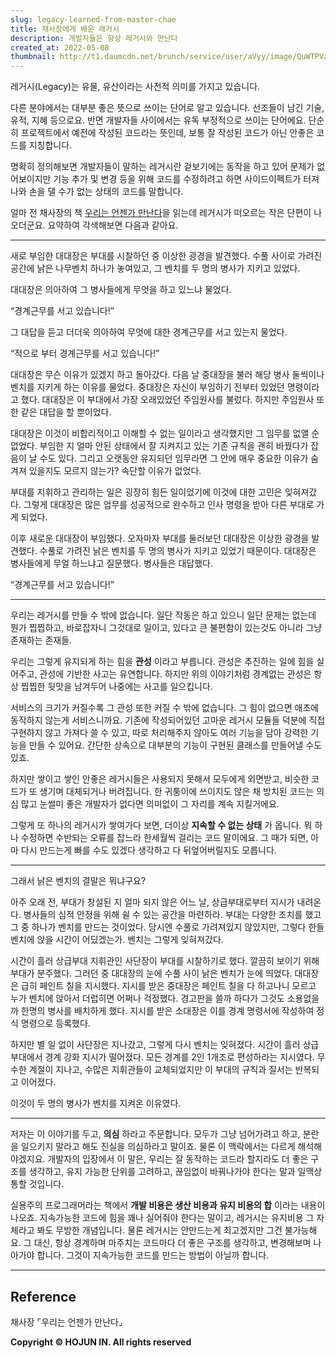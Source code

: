 ```yaml
---
slug: legacy-learned-from-master-chae
title: 채사장에게 배운 레거시
description: 개발자들은 항상 레거시와 만난다
created_at: 2022-05-08
thumbnail: http://t1.daumcdn.net/brunch/service/user/aVyy/image/QuWTPVa9kt6mZF97MtDNvEDGjb8.jpeg
---
```


레거시(Legacy)는 유물, 유산이라는 사전적 의미를 가지고 있습니다.

다른 분야에서는 대부분 좋은 뜻으로 쓰이는 단어로 알고 있습니다. 선조들이 남긴 기술, 유적, 지혜 등으로요. 반면 개발자들 사이에서는 유독
부정적으로 쓰이는 단어에요. 단순히 프로젝트에서 예전에 작성된 코드라는 뜻인데, 보통 잘 작성된 코드가 아닌 안좋은 코드를 지칭합니다.

명확히 정의해보면 개발자들이 말하는 레거시란 겉보기에는 동작을 하고 있어 문제가 없어보이지만 기능 추가 및 변경 등을 위해 코드를 수정하려고
하면 사이드이펙트가 터져나와 손을 댈 수가 없는 상태의 코드를 말합니다.

얼마 전 채사장의 책 [우리는 언젠가
만난다](https://www.aladin.co.kr/shop/wproduct.aspx?ItemId=178708776)을 읽는데 레거시가
떠오르는 작은 단편이 나오더군요. 요약하여 각색해보면 다음과 같아요.

---

새로 부임한 대대장은 부대를 시찰하던 중 이상한 광경을 발견했다. 수풀 사이로 가려진 공간에 낡은 나무벤치 하나가 놓여있고, 그 벤치를 두
명의 병사가 지키고 있었다.

대대장은 의아하여 그 병사들에게 무엇을 하고 있느냐 물었다.

“경계근무를 서고 있습니다!”

그 대답을 듣고 더더욱 의아하여 무엇에 대한 경계근무를 서고 있는지 물었다.

“적으로 부터 경계근무를 서고 있습니다!”

대대장은 무슨 이유가 있겠지 하고 돌아갔다. 다음 날 중대장을 불러 해당 병사 둘씩이나 벤치를 지키게 하는 이유를 물었다. 중대장은 자신이
부임하기 전부터 있었던 명령이라고 했다. 대대장은 이 부대에서 가장 오래있었던 주임원사를 불렀다. 하지만 주임원사 또한 같은 대답을 할
뿐이었다.

대대장은 이것이 비합리적이고 이해할 수 없는 일이라고 생각했지만 그 임무를 없앨 순 없었다. 부임한 지 얼마 안된 상태에서 잘 지켜지고 있는
기존 규칙을 괜히 바꿨다가 잡음이 날 수도 있다. 그리고 오랫동안 유지되던 임무라면 그 안에 매우 중요한 이유가 숨겨져 있을지도 모르지
않는가? 속단할 이유가 없었다.

부대를 지휘하고 관리하는 일은 굉장히 힘든 일이었기에 이것에 대한 고민은 잊혀져갔다. 그렇게 대대장은 많은 업무를 성공적으로 완수하고 인사
명령을 받아 다른 부대로 가게 되었다.

이후 새로운 대대장이 부임했다. 오자마자 부대를 둘러보던 대대장은 이상한 광경을 발견했다. 수풀로 가려진 낡은 벤치를 두 명의 병사가 지키고
있었기 때문이다. 대대장은 병사들에게 무얼 하느냐고 질문했다. 병사들은 대답했다.

“경계근무를 서고 있습니다!”

---

우리는 레거시를 만들 수 밖에 없습니다. 일단 작동은 하고 있으니 일단 문제는 없는데 뭔가 찝찝하고, 바로잡자니 그것대로 일이고, 있다고 큰
불편함이 있는것도 아니라 그냥 존재하는 존재들.

우리는 그렇게 유지되게 하는 힘을 **관성** 이라고 부릅니다. 관성은 추진하는 일에 힘을 실어주고, 관성에 기반한 사고는 유연합니다.
하지만 위의 이야기처럼 경계없는 관성은 항상 찝찝한 뒷맛을 남겨두어 나중에는 사고를 일으킵니다.

서비스의 크기가 커질수록 그 관성 또한 커질 수 밖에 없습니다. 그 힘이 없으면 애초에 동작하지 않는게 서비스니까요. 기존에 작성되어있던
고마운 레거시 모듈들 덕분에 직접 구현하지 않고 가져다 쓸 수 있고, 따로 처리해주지 않아도 여러 기능을 담아 강력한 기능을 만들 수
있어요. 간단한 상속으로 대부분의 기능이 구현된 클래스를 만들어낼 수도 있죠.

하지만 쌓이고 쌓인 안좋은 레거시들은 사용되지 못해서 모두에게 외면받고, 비슷한 코드가 또 생기며 대체되거나 버려집니다. 한 귀퉁이에
쓰이지도 않은 채 방치된 코드는 의심 많고 눈썰미 좋은 개발자가 없다면 의미없이 그 자리를 계속 지킬거에요.

그렇게 또 하나의 레거시가 쌓여가다 보면, 더이상 **지속할 수 없는 상태** 가 옵니다. 뭐 하나 수정하면 수반되는 오류를 잡느라 한세월씩
걸리는 코드 말이에요. 그 때가 되면, 아마 다시 만드는게 빠를 수도 있겠다 생각하고 다 뒤엎어버릴지도 모릅니다.

---

그래서 낡은 벤치의 결말은 뭐냐구요?

아주 오래 전, 부대가 창설된 지 얼마 되지 않은 어느 날, 상급부대로부터 지시가 내려온다. 병사들의 심적 안정을 위해 쉴 수 있는 공간을
마련하라. 부대는 다양한 조치를 했고 그 중 하나가 벤치를 만드는 것이었다. 당시엔 수풀로 가려져있지 않았지만, 그렇다 한들 벤치에 앉을
시간이 어딨겠는가. 벤치는 그렇게 잊혀져갔다.

시간이 흘러 상급부대 지휘관인 사단장이 부대를 시찰하기로 했다. 깔끔히 보이기 위해 부대가 분주했다. 그러던 중 대대장의 눈에 수풀 사이
낡은 벤치가 눈에 띄었다. 대대장은 급히 페인트 칠을 지시했다. 지시를 받은 중대장은 페인트 칠을 다 하고나니 모르고 누가 벤치에 앉아서
더럽히면 어쩌나 걱정했다. 경고판을 쓸까 하다가 그것도 소용없을까 한명의 병사를 배치하게 했다. 지시를 받은 소대장은 이를 경계 명령서에
작성하여 정식 명령으로 등록했다.

하지만 별 일 없이 사단장은 지나갔고, 그렇게 다시 벤치는 잊혀졌다. 시간이 흘러 상급 부대에서 경계 강화 지시가 떨어졌다. 모든 경계를
2인 1개조로 편성하라는 지시였다. 무수한 계절이 지나고, 수많은 지휘관들이 교체되었지만 이 부대의 규칙과 질서는 반복되고 이어졌다.

이것이 두 명의 병사가 벤치를 지켜온 이유였다.

---

저자는 이 이야기를 두고, **의심** 하라고 주문합니다. 모두가 그냥 넘어가려고 하고, 분란을 일으키지 말라고 해도 진실을 의심하라고
말이죠. 물론 이 맥락에서는 다르게 해석해야겠지요. 개발자의 입장에서 이 말은, 우리는 잘 동작하는 코드라 할지라도 더 좋은 구조를
생각하고, 유지 가능한 단위를 고려하고, 끊임없이 바꿔나가야 한다는 말과 일맥상통할 것입니다.

실용주의 프로그래머라는 책에서 **개발 비용은 생산 비용과 유지 비용의 합** 이라는 내용이 나오죠. 지속가능한 코드에 힘을 꽤나 실어줘야
한다는 말이고, 레거시는 유지비용 그 자체라고 봐도 무방한 개념입니다. 물론 레거시는 안만드는게 최고겠지만 그건 불가능해요. 그 대신, 항상
경계하며 마주치는 코드마다 더 좋은 구조를 생각하고, 변경해보며 나아가야 합니다. 그것이 지속가능한 코드를 만드는 방법이 아닐까 합니다.

---

## **Reference**

채사장 ⌜우리는 언젠가 만난다⌟


**Copyright © HOJUN IN. All rights reserved**